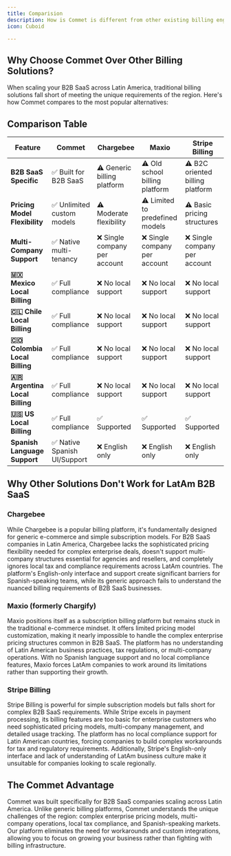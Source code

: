 ```yaml
---
title: Comparision
description: How is Commet is different from other existing billing engines?
icon: Cuboid

---
```


## Why Choose Commet Over Other Billing Solutions?

When scaling your B2B SaaS across Latin America, traditional billing solutions fall short of meeting the unique requirements of the region. Here's how Commet compares to the most popular alternatives:

## Comparison Table

| Feature | Commet | Chargebee | Maxio | Stripe Billing |
|---------|--------|-----------|-------|----------------|
| **B2B SaaS Specific** | ✅ Built for B2B SaaS | ⚠️ Generic billing platform | ⚠️ Old school billing platform | ⚠️ B2C oriented billing platform |
| **Pricing Model Flexibility** | ✅ Unlimited custom models | ⚠️ Moderate flexibility | ⚠️ Limited to predefined models | ⚠️ Basic pricing structures |
| **Multi-Company Support** | ✅ Native multi-tenancy | ❌ Single company per account | ❌ Single company per account | ❌ Single company per account |
| **🇲🇽 Mexico Local Billing** | ✅ Full compliance | ❌ No local support | ❌ No local support | ❌ No local support |
| **🇨🇱 Chile Local Billing** | ✅ Full compliance | ❌ No local support | ❌ No local support | ❌ No local support |
| **🇨🇴 Colombia Local Billing** | ✅ Full compliance | ❌ No local support | ❌ No local support | ❌ No local support |
| **🇦🇷 Argentina Local Billing** | ✅ Full compliance | ❌ No local support | ❌ No local support | ❌ No local support |
| **🇺🇸 US Local Billing** | ✅ Full compliance | ✅ Supported | ✅ Supported | ✅ Supported |
| **Spanish Language Support** | ✅ Native Spanish UI/Support | ❌ English only | ❌ English only | ❌ English only |

## Why Other Solutions Don't Work for LatAm B2B SaaS

### Chargebee
While Chargebee is a popular billing platform, it's fundamentally designed for generic e-commerce and simple subscription models. For B2B SaaS companies in Latin America, Chargebee lacks the sophisticated pricing flexibility needed for complex enterprise deals, doesn't support multi-company structures essential for agencies and resellers, and completely ignores local tax and compliance requirements across LatAm countries. The platform's English-only interface and support create significant barriers for Spanish-speaking teams, while its generic approach fails to understand the nuanced billing requirements of B2B SaaS businesses.

### Maxio (formerly Chargify)
Maxio positions itself as a subscription billing platform but remains stuck in the traditional e-commerce mindset. It offers limited pricing model customization, making it nearly impossible to handle the complex enterprise pricing structures common in B2B SaaS. The platform has no understanding of Latin American business practices, tax regulations, or multi-company operations. With no Spanish language support and no local compliance features, Maxio forces LatAm companies to work around its limitations rather than supporting their growth.

### Stripe Billing
Stripe Billing is powerful for simple subscription models but falls short for complex B2B SaaS requirements. While Stripe excels in payment processing, its billing features are too basic for enterprise customers who need sophisticated pricing models, multi-company management, and detailed usage tracking. The platform has no local compliance support for Latin American countries, forcing companies to build complex workarounds for tax and regulatory requirements. Additionally, Stripe's English-only interface and lack of understanding of LatAm business culture make it unsuitable for companies looking to scale regionally.

## The Commet Advantage

Commet was built specifically for B2B SaaS companies scaling across Latin America. Unlike generic billing platforms, Commet understands the unique challenges of the region: complex enterprise pricing models, multi-company operations, local tax compliance, and Spanish-speaking markets. Our platform eliminates the need for workarounds and custom integrations, allowing you to focus on growing your business rather than fighting with billing infrastructure.
